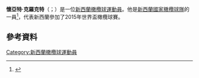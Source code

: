 '''懷亞特·克羅克特'''（{{lang-en|Wyatt Crockett}}；{{bd|1983年|1月24日}}）是一位[[新西蘭|新西蘭]][[橄欖球|橄欖球]][[運動員|運動員]]。他是[[新西蘭國家橄欖球隊|新西蘭國家橄欖球隊]]的一員<ref>{{Cite web |url=http://stats.allblacks.com/asp/profile.asp?ABID=1091 |title=Profile on New Zealand All Blacks rugby team official website |accessdate=2015-11-22 |archive-date=2019-12-15 |archive-url=https://web.archive.org/web/20191215090841/http://stats.allblacks.com/asp/profile.asp?ABID=1091 |dead-url=no }}</ref>，代表新西蘭參加了2015年世界盃橄欖球賽。
==參考資料==
{{Reflist}}
[[Category:新西蘭橄欖球運動員|Category:新西蘭橄欖球運動員]]